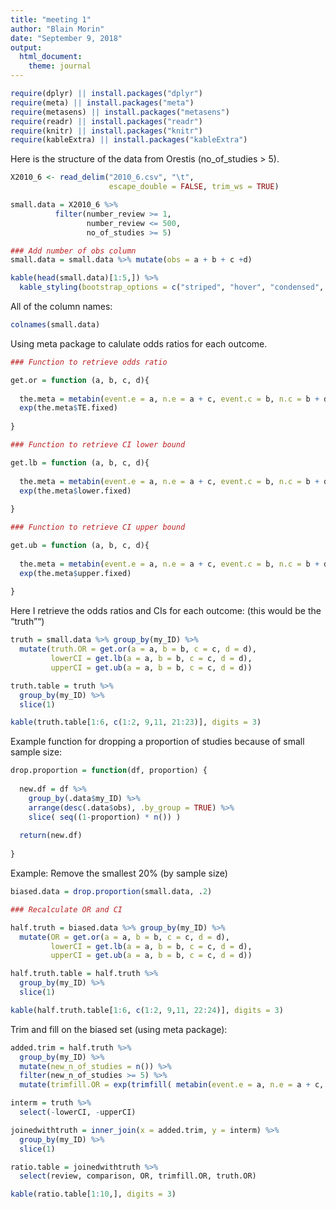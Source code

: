 ```yaml
---
title: "meeting 1"
author: "Blain Morin"
date: "September 9, 2018"
output: 
  html_document:
    theme: journal
---
```


```r
require(dplyr) || install.packages("dplyr")
require(meta) || install.packages("meta")
require(metasens) || install.packages("metasens")
require(readr) || install.packages("readr")
require(knitr) || install.packages("knitr")
require(kableExtra) || install.packages("kableExtra")
```


Here is the structure of the data from Orestis (no_of_studies > 5).

```r

X2010_6 <- read_delim("2010_6.csv", "\t", 
                      escape_double = FALSE, trim_ws = TRUE)

small.data = X2010_6 %>% 
          filter(number_review >= 1, 
                 number_review <= 500,
                 no_of_studies >= 5)

### Add number of obs column 
small.data = small.data %>% mutate(obs = a + b + c +d)

kable(head(small.data)[1:5,]) %>%
  kable_styling(bootstrap_options = c("striped", "hover", "condensed", "responsive"))
```

All of the column names:
```r
colnames(small.data)
```


Using meta package to calulate odds ratios for each outcome.
```r
### Function to retrieve odds ratio

get.or = function (a, b, c, d){
  
  the.meta = metabin(event.e = a, n.e = a + c, event.c = b, n.c = b + d, sm = "OR")
  exp(the.meta$TE.fixed)
  
}

### Function to retrieve CI lower bound

get.lb = function (a, b, c, d){
  
  the.meta = metabin(event.e = a, n.e = a + c, event.c = b, n.c = b + d, sm = "OR")
  exp(the.meta$lower.fixed)
  
}

### Function to retrieve CI upper bound

get.ub = function (a, b, c, d){
  
  the.meta = metabin(event.e = a, n.e = a + c, event.c = b, n.c = b + d, sm = "OR")
  exp(the.meta$upper.fixed)
  
}
```

Here I retrieve the odds ratios and CIs for each outcome:
(this would be the "truth"")

```r

truth = small.data %>% group_by(my_ID) %>%
  mutate(truth.OR = get.or(a = a, b = b, c = c, d = d),
         lowerCI = get.lb(a = a, b = b, c = c, d = d),
         upperCI = get.ub(a = a, b = b, c = c, d = d))

```

```r

truth.table = truth %>% 
  group_by(my_ID) %>%
  slice(1)

kable(truth.table[1:6, c(1:2, 9,11, 21:23)], digits = 3)


```


Example function for dropping a proportion of studies because of small sample size:

```r

drop.proportion = function(df, proportion) {
  
  new.df = df %>%
    group_by(.data$my_ID) %>%
    arrange(desc(.data$obs), .by_group = TRUE) %>%
    slice( seq((1-proportion) * n()) )
  
  return(new.df)
  
}

```

Example: Remove the smallest 20% (by sample size)

```r

biased.data = drop.proportion(small.data, .2)

### Recalculate OR and CI

half.truth = biased.data %>% group_by(my_ID) %>%
  mutate(OR = get.or(a = a, b = b, c = c, d = d),
         lowerCI = get.lb(a = a, b = b, c = c, d = d),
         upperCI = get.ub(a = a, b = b, c = c, d = d))

```

```r
half.truth.table = half.truth %>% 
  group_by(my_ID) %>%
  slice(1)

kable(half.truth.table[1:6, c(1:2, 9,11, 22:24)], digits = 3)
```

Trim and fill on the biased set (using meta package):

```r

added.trim = half.truth %>%
  group_by(my_ID) %>% 
  mutate(new_n_of_studies = n()) %>%
  filter(new_n_of_studies >= 5) %>%
  mutate(trimfill.OR = exp(trimfill( metabin(event.e = a, n.e = a + c, event.c = b, n.c = b + d, sm = "OR"))$TE.random))

interm = truth %>%
  select(-lowerCI, -upperCI)

joinedwithtruth = inner_join(x = added.trim, y = interm) %>%
  group_by(my_ID) %>%
  slice(1)

```

```r

ratio.table = joinedwithtruth %>%
  select(review, comparison, OR, trimfill.OR, truth.OR)

kable(ratio.table[1:10,], digits = 3)

```